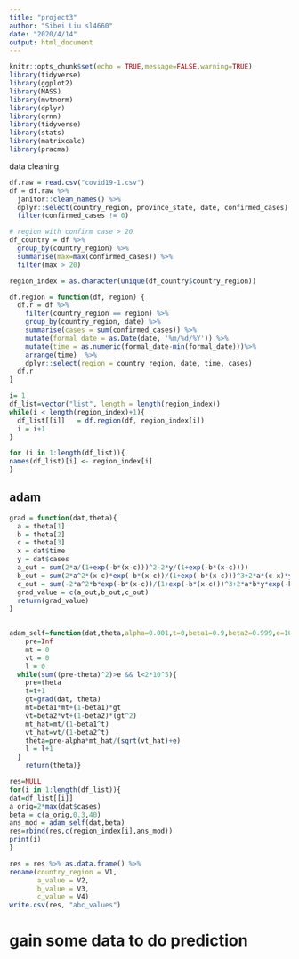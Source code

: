 ```yaml
---
title: "project3"
author: "Sibei Liu sl4660"
date: "2020/4/14"
output: html_document
---
```


```r
knitr::opts_chunk$set(echo = TRUE,message=FALSE,warning=TRUE)
library(tidyverse)
library(ggplot2)
library(MASS)
library(mvtnorm)
library(dplyr)
library(qrnn)
library(tidyverse)
library(stats)
library(matrixcalc)
library(pracma)
```

data cleaning
```r
df.raw = read.csv("covid19-1.csv")
df = df.raw %>% 
  janitor::clean_names() %>% 
  dplyr::select(country_region, province_state, date, confirmed_cases) %>% 
  filter(confirmed_cases != 0)

# region with confirm case > 20
df_country = df %>% 
  group_by(country_region) %>% 
  summarise(max=max(confirmed_cases)) %>% 
  filter(max > 20)

region_index = as.character(unique(df_country$country_region))

df.region = function(df, region) {
  df.r = df %>% 
    filter(country_region == region) %>% 
    group_by(country_region, date) %>% 
    summarise(cases = sum(confirmed_cases)) %>% 
    mutate(formal_date = as.Date(date, '%m/%d/%Y')) %>% 
    mutate(time = as.numeric(formal_date-min(formal_date)))%>% 
    arrange(time)  %>% 
    dplyr::select(region = country_region, date, time, cases)
  df.r
}

i= 1
df_list=vector("list", length = length(region_index))
while(i < length(region_index)+1){
  df_list[[i]]   = df.region(df, region_index[i])
  i = i+1
}

for (i in 1:length(df_list)){
names(df_list)[i] <- region_index[i]
}

```

## adam

```r
grad = function(dat,theta){
  a = theta[1]
  b = theta[2]
  c = theta[3]
  x = dat$time
  y = dat$cases
  a_out = sum(2*a/(1+exp(-b*(x-c)))^2-2*y/(1+exp(-b*(x-c))))
  b_out = sum(2*a^2*(x-c)*exp(-b*(x-c))/(1+exp(-b*(x-c)))^3+2*a*(c-x)*y*exp(-b*(x-c))/(1+exp(-b*(x-c)))^2)
  c_out = sum(-2*a^2*b*exp(-b*(x-c))/(1+exp(-b*(x-c)))^3+2*a*b*y*exp(-b*(x-c))/(1+exp(-b*(x-c)))^2)
  grad_value = c(a_out,b_out,c_out)
  return(grad_value)
}

   
adam_self=function(dat,theta,alpha=0.001,t=0,beta1=0.9,beta2=0.999,e=10^(-8)){
    pre=Inf
    mt = 0
    vt = 0
    l = 0
  while(sum((pre-theta)^2)>e && l<2*10^5){
    pre=theta
    t=t+1
    gt=grad(dat, theta)
    mt=beta1*mt+(1-beta1)*gt
    vt=beta2*vt+(1-beta2)*(gt^2)
    mt_hat=mt/(1-beta1^t)
    vt_hat=vt/(1-beta2^t)
    theta=pre-alpha*mt_hat/(sqrt(vt_hat)+e)
    l = l+1
  }
    return(theta)}

```


```r
res=NULL
for(i in 1:length(df_list)){
dat=df_list[[i]]
a_orig=2*max(dat$cases)
beta = c(a_orig,0.3,40)
ans_mod = adam_self(dat,beta)
res=rbind(res,c(region_index[i],ans_mod))
print(i)
}

res = res %>% as.data.frame() %>% 
rename(country_region = V1,
       a_value = V2,
       b_value = V3,
       c_value = V4) 
write.csv(res, "abc_values")
```

# gain some data to do prediction
```r

```

